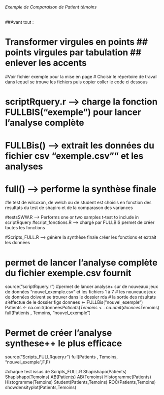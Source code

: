 ######  Exemple de Comparaison de Patient témoins 
##Avant tout : 

# Transformer virgules en points ## points virgules par tabulation ## enlever les accents ##
#Voir fichier exemple pour la mise en page
# Choisir le répertoire de travail dans lequel se trouve les fichiers puis copier coller le code ci dessous

# scriptRquery.r --> charge la fonction FULLBIS("exemple") pour lancer l'analyse complète 

# FULLBis() --> extrait les données du fichier csv "exemple.csv"" et les analyses 
# full() --> performe la synthèse finale 

#le test de wilcoxon, de welch ou de student est choisis en fonction des resultats du test de shapiro et de la comparason des variances

#testsSWW.R --> Performs one or two samples t-test to include in scriptRquery
#script_fonctions.R --> chargé par FULLBIS permet de créer toutes les fonctions 

#Scripts_FULL.R --> génère la synthèse finale créer les fonctions et extrait les données 

# permet de lancer l'analyse complète du fichier exemple.csv fournit
source("scriptRquery.r")
#permet de lancer analyse+ sur de nouveaux jeux de données "nouvel_exemple.csv" et les fichiers 1 à 7
# les nouveaux jeux de données doivent se trouver dans le dossier rda 
# la sortie des résultats s'effectue de le dossier figs 
donnees <- FULLBis("nouvel_exemple")
Patients <- na.omit(donnees$Patients)
Temoins <- na.omit(donnees$Temoins)
full(Patients , Temoins, "nouvel_exemple")

# Permet de créer l'analyse synthese++ le plus efficace 
source("Scripts_FULLRquery.r")
full(Patients , Temoins, "nouvel_exemple",F,F)

#chaque test issus de Scripts_FULL.R
Shapishapo(Patients)
Shapishapo(Temoins)
AB(Patients)
AB(Temoins)
Histogramme(Patients)
Histogramme(Temoins)
Student(Patients,Temoins)
ROC(Patients,Temoins)
showdensityplot(Patients,Temoins)

